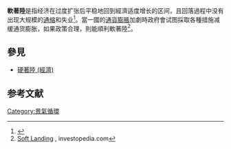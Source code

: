 '''軟著陸'''是指经济在过度扩张后平稳地回到經濟适度增长的区间，且回落過程中没有出现大规模的[[通缩|通缩]]和失业<ref>{{Cite web|title=什么是经济硬着陆软着陆?|url=https://business.sohu.com/20110325/n279991761.shtml|author=搜狐財經|access-date=2021-03-05|archive-date=2015-04-23|archive-url=https://web.archive.org/web/20150423070002/http://business.sohu.com/20110325/n279991761.shtml|dead-url=no}}</ref>。當一國的[[通貨膨脹|通貨膨脹]]加劇時政府會试图採取各種措施减缓通货膨胀，如果政策合理，則能順利軟著陸<ref>[http://www.investopedia.com/terms/s/softlanding.asp Soft Landing] {{Wayback|url=http://www.investopedia.com/terms/s/softlanding.asp |date=20210211194344 }}, investopedia.com</ref>。

==參見==
*[[硬著陸_(經濟)|硬著陸 (經濟)]]
==参考文献==
{{reflist}}

[[Category:景氣循環|Category:景氣循環]]